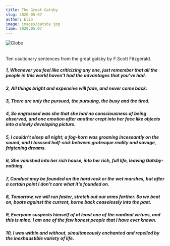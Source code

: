 ```yaml
---
title: The Great Gatsby
slug: 2020-05-07
author: Elio
image: images/gatsby.jpg
time: 2020.05.07
---
```


![Globe](images/gatsby.jpg)

######
Ten cautionary sentences from the great gatsby by F.Scott Fitzgerald.

##### 1, Whenever you feel like criticizing any one, just remember that all the people in this world haven't had the advantages that you've had.
##### 2, All things bright and expensive will fade, and never come back.
##### 3, There are only the pursued, the pursuing, the busy and the tired.
##### 4, So engrossed was she that she had no consciousness of being observed, and one emotion after another crept into her face like objects into a slowly developing picture.
##### 5, I couldn't sleep all night; a fog-horn was groaning incessantly on the sound, and I tosssed half-sick between grotesque reality and savage, frigtening dreams.
##### 6, She vanished into her rich house, into her rich, full life, leaving Gatsby-nothing.
##### 7, Conduct may be founded on the hard rock or the wet marshes, but after a certain point I don't care what it's founded on.
##### 8, Tomorrow, we will run faster, stretch out our arms farther. So we beat on, boats against the current, borne back ceaselessly into the past.
##### 9, Everyone suspects himself of at least one of the cardinal virtues, and this is mine: I am one of the few honest people that I have ever known.
##### 10, I was within and without, simultaneously enchanted and repelled by the inexhaustible variety of life.
